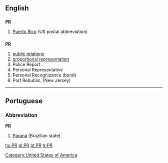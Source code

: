 ==English==
[[Category:United States of America]]
==={{abbreviation}}===
'''PR'''

# {{geography}} [[Puerto Rico]] (US postal abbreviation)

==={{initialism}}===
'''PR'''

# [[public relations]]
# [[proportional representation]]
# Police Report
# Personal Representative
# Personal Recognizance (bond)
# Port Rebublic, (New Jersey)

----

==Portuguese==

===Abbreviation===
'''PR'''

# [[Paraná]] (Brazilian state)

[[hu:PR]]
[[pl:PR]]
[[pt:PR]]
[[tr:PR]]